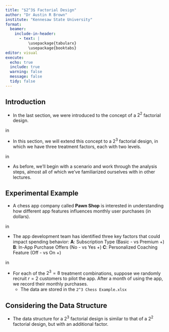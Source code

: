 ```yaml
---
title: "$2^3$ Factorial Design"
author: "Dr Austin R Brown"
institute: "Kennesaw State University"
format:
  beamer:
    include-in-header:
      - text: |
          \usepackage{tabularx}
          \usepackage{booktabs}
editor: visual
execute:
  echo: true
  include: true
  warning: false
  message: false
  tidy: false
---
```


## Introduction

-   In the last section, we were introduced to the concept of a $2^2$ factorial design.

\vskip 0.15 in

-   In this section, we will extend this concept to a $2^3$ factorial design, in which we have three treatment factors, each with two levels.

\vskip 0.15 in

-   As before, we'll begin with a scenario and work through the analysis steps, almost all of which we've familiarized ourselves with in other lectures.

## Experimental Example

-   A chess app company called **Pawn Shop** is interested in understanding how different app features influences monthly user purchases (in dollars).

\vskip 0.15 in

-   The app development team has identified three key factors that could impact spending behavior: **A**: Subscription Type (Basic - vs Premium +) **B**: In-App Purchase Offers (No - vs Yes +) **C**: Personalized Coaching Feature (Off - vs On +)

\vskip 0.15 in

-   For each of the $2^3=8$ treatment combinations, suppose we randomly recruit $r=2$ customers to pilot the app. After a month of using the app, we record their monthly purchases.
    -   The data are stored in the `2^3 Chess Example.xlsx`

## Considering the Data Structure

-   The data structure for a $2^3$ factorial design is similar to that of a $2^2$ factorial design, but with an additional factor.

\begin{table}[h]
    \centering
    \begin{tabular}{cc l cccc}
        \toprule
        A & B & \text{Treatment Combo} & \text{Rep 1} & \text{Rep 2} & \text{Rep 3} & \text{Total} \\
        \midrule
        - & - & Enabled/Enhanced  & 151.80  & 179.99 & 154.92 & 486.71 \\
        - & + & Enabled/Points    & 136.15 & 141.49 & 152.41 & 430.05 \\
        + & - & Disabled/Enhanced & 129.30  & 119.98 & 131.79 & 381.07 \\
        + & + & Disabled/Points   & 107.22 &  44.72 &  77.85 & 229.79 \\
        \bottomrule
    \end{tabular}
    \caption{\(2^2\) Factorial Design with Treatment Combinations and Replicates}
\end{table}
